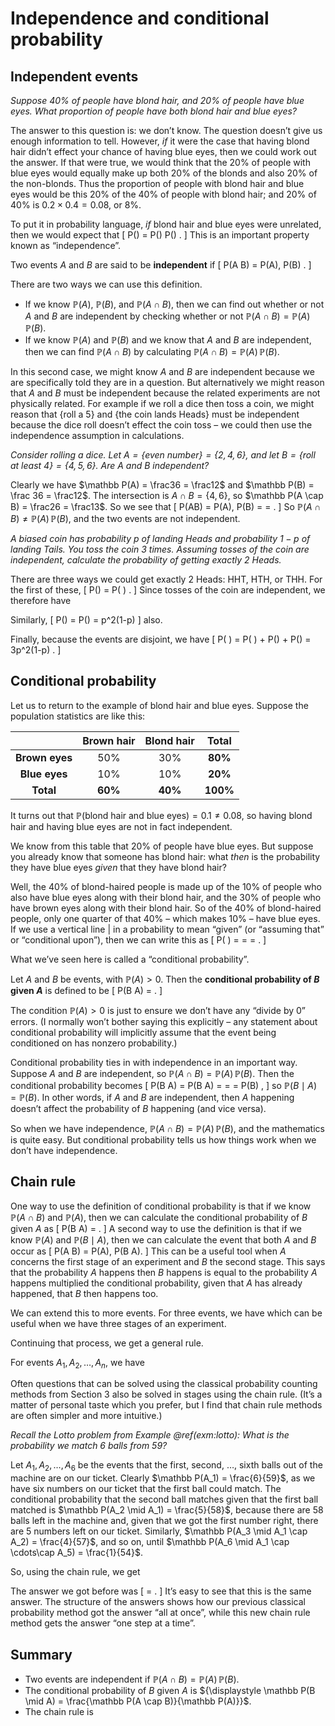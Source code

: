 # Independence and conditional probability  {#L07-conditional}

## Independent events  {#independent-events}

<!--
:::: {.videowrap}
::: {.videowrapper}
<iframe src="https://www.youtube.com/embed/9lhF4WEoJxk"></iframe>
:::
::::
-->

*Suppose 40% of people have blond hair, and 20% of people have blue eyes. What proportion of people have both blond hair and blue eyes?*

The answer to this question is: we don't know. The question doesn't give us enough information to tell. However, *if* it were the case that having blond hair didn't effect your chance of having blue eyes, then we could work out the answer. If that were true, we would think that the 20% of people with blue eyes would equally make up both 20% of the blonds and also 20% of the non-blonds. Thus the proportion of people with blond hair and blue eyes would be this 20% of the 40% of people with blond hair; and 20% of 40% is $0.2 \times 0.4 = 0.08$, or 8%.

To put it in probability language, *if* blond hair and blue eyes were unrelated, then we would expect that
  \[ \mathbb P(\text{blond hair and blue eyes}) = \mathbb P(\text{blond hair}) \times \mathbb P(\text{blue eyes}) . \]
This is an important property known as "independence".

::: {.definition}
Two events $A$ and $B$ are said to be **independent** if
\[ \mathbb P(A \cap B) = \mathbb P(A)\, \mathbb P(B) .  \]
:::

There are two ways we can use this definition.

* If we know $\mathbb P(A)$, $\mathbb P(B)$, and $\mathbb P(A \cap B)$, then we can find out whether or not $A$ and $B$ are independent by checking whether or not $\mathbb P(A \cap B) = \mathbb P(A)\, \mathbb P(B)$.
* If we know $\mathbb P(A)$ and $\mathbb P(B)$ and we know that $A$ and $B$ are independent, then we can find $\mathbb P(A \cap B)$ by calculating $\mathbb P(A \cap B) = \mathbb P(A)\, \mathbb P(B)$.

In this second case, we might know $A$ and $B$ are independent because we are specifically told they are in a question. But alternatively we might reason that $A$ and $B$ must be independent because the related experiments are not physically related. For example if we roll a dice then toss a coin, we might reason that $\{\text{roll a 5}\}$ and $\{\text{the coin lands Heads}\}$ must be independent because the dice roll doesn't effect the coin toss -- we could then use the independence assumption in calculations.

::: {.example}
*Consider rolling a dice. Let $A = \{\text{even number}\} = \{2,4,6\}$, and let $B = \{\text{roll at least 4}\} = \{4,5,6\}$. Are $A$ and $B$ independent?*

Clearly we have $\mathbb P(A) = \frac36 = \frac12$ and $\mathbb P(B) = \frac 36 = \frac12$. The intersection is $A \cap B = \{4,6\}$, so $\mathbb P(A \cap B) = \frac26 = \frac13$. So we see that
\[ \mathbb P(A\cap B) = \frac13  \qquad \text{and} \qquad  \mathbb P(A)\, \mathbb P(B) = \frac12 \times \frac12 = \frac14 . \]
So $\mathbb P(A \cap B) \neq \mathbb P(A)\, \mathbb P(B)$, and the two events are not independent.
:::

::: {.example}
*A biased coin has probability $p$ of landing Heads and probability $1-p$ of landing Tails. You toss the coin 3 times. Assuming tosses of the coin are independent, calculate the probability of getting exactly 2 Heads.*

There are three ways we could get exactly 2 Heads: HHT, HTH, or THH. For the first of these,
\[ \mathbb P(\text{HHT}) = \mathbb P(\text{first coin H} \cap \text{second coin H} \cap \text{third coin T}) . \]
Since tosses of the coin are independent, we therefore have
\begin{align*}
\mathbb P(\text{HHT})
  &= \mathbb P(\text{first coin H}) \times \mathbb P ( \text{second coin H} )\times \mathbb P(\text{third coin T}) \\
  &=p \times p \times (1-p) \\
  &= p^2(1-p).
\end{align*}

Similarly,
\[ \mathbb P(\text{HTH}) = \mathbb P(\text{THH}) = p^2(1-p) \]
also.

Finally, because the events are disjoint, we have
\[ \mathbb P(\text{HHT} \cup\text{HTH} \cup \text{THH}) = \mathbb P(\text{HHT} ) + \mathbb P(\text{HTH}) + \mathbb P(\text{THH}) = 3p^2(1-p) . \]
:::


## Conditional probability  {#conditional}

<!--
:::: {.videowrap}
::: {.videowrapper}
<iframe src="https://www.youtube.com/embed/x3wISv0RWic"></iframe>
:::
::::
-->

Let us to return to the example of blond hair and blue eyes. Suppose the population statistics are like this:

| | **Brown hair** | **Blond hair** | **Total** |
|:--------------:|:---:|:---:|:----:|
| **Brown eyes** | 50% | 30% |  **80%** |
| **Blue eyes**  | 10% | 10% |  **20%** |
| **Total**      | **60%** | **40%** | **100%** |

It turns out that $\mathbb P(\text{blond hair and blue eyes}) = 0.1 \neq 0.08$, so having blond hair and having blue eyes are not in fact independent.

We know from this table that 20% of people have blue eyes. But suppose you already know that someone has blond hair: what *then* is the probability they have blue eyes *given* that they have blond hair?

Well, the 40% of blond-haired people is made up of the 10% of people who also have blue eyes along with their blond hair, and the 30% of people who have brown eyes along with their blond hair. So of the 40% of blond-haired people, only one quarter of that 40% -- which makes 10% -- have blue eyes. If we use a vertical line $|$ in a probability  to mean "given" (or "assuming that" or "conditional upon"), then we can write this as
\[  \mathbb P(\text{blue eyes} \mid \text{blond hair}) = \frac{\mathbb P(\text{blue eyes and blond hair})}{\mathbb P(\text{blond hair})} = \frac{0.1}{0.4} = \frac14. \]

What we've seen here is called a "conditional probability".

::: {.definition}
Let $A$ and $B$ be events, with $\mathbb P(A) > 0$. Then the **conditional probability of $B$ given $A$** is defined to be
\[  \mathbb P(B \mid A) = \frac{\mathbb P(A \cap B)}{\mathbb P(A)} . \]
:::

The condition $\mathbb P(A) > 0$ is just to ensure we don't have any "divide by 0" errors. (I normally won't bother saying this explicitly -- any statement about conditional probability will implicitly assume that the event being conditioned on has nonzero probability.)

Conditional probability ties in with independence in an important way. Suppose $A$ and $B$ are independent, so $\mathbb P(A \cap B) = \mathbb P(A) \, \mathbb P(B)$. Then the conditional probability becomes
\[ \mathbb P(B \mid A) = \mathbb P(B \mid A) = \frac{\mathbb P(A \cap B)}{\mathbb P(A)} =  \frac{\mathbb P(A) \, \mathbb P(B)}{\mathbb P(A)} = \mathbb P(B) , \]
so $\mathbb P(B \mid A) = \mathbb P(B)$. In other words, if $A$ and $B$ are independent, then $A$ happening doesn't affect the probability of $B$ happening (and vice versa).

So when we have independence, $\mathbb P(A \cap B) = \mathbb P(A)\,\mathbb P(B)$, and the mathematics is quite easy. But conditional probability tells us how things work when we don't have independence.


## Chain rule  {#chain-rule}

One way to use the definition of conditional probability is that if we know $\mathbb P(A \cap B)$ and $\mathbb P(A)$, then we can calculate the conditional probability of $B$ given $A$ as
\[  \mathbb P(B \mid A) = \frac{\mathbb P(A \cap B)}{\mathbb P(A)} . \]
A second way to use the definition is that if we know $\mathbb P(A)$ and $\mathbb P(B \mid A)$, then we can calculate the event that both $A$ and $B$ occur as
\[ \mathbb P(A \cap B) = \mathbb P(A)\, \mathbb P(B \mid A). \]
This can be a useful tool when $A$ concerns the first stage of an experiment and $B$ the second stage. This says that the probability $A$ happens then $B$ happens is equal to the probability $A$ happens multiplied the conditional probability, given that $A$ has already happened, that $B$ then happens too.

We can extend this to more events. For three events, we have
\begin{align*}
\mathbb P(A \cap B \cap C)
  &= \mathbb P(A \cap B) \, \mathbb P(C \mid A \cap B) \\
  &= \mathbb P(A) \, \mathbb P(B \mid A)\, \mathbb P(C \mid A \cap B) ,
\end{align*}
which can be useful when we have three stages of an experiment.

Continuing that process, we get a general rule.

::: {.theorem #thchain name="Chain rule"}
For events $A_1, A_2, \dots, A_n$, we have
\begin{multline*}  \mathbb P(A_1 \cap A_2 \cap \cdots \cap A_n) \\
  = \mathbb P(A_1) \, \mathbb P(A_2 \mid A_1) \, \mathbb P(A_3 \mid A_1 \cap A_2) \cdots \mathbb P(A_n \mid A_1 \cap A_2 \cap \cdots \cap  A_{n-1}) .\end{multline*}
:::

Often questions that can be solved using the classical probability counting methods from Section 3 also be solved in stages using the chain rule. (It's a matter of personal taste which you prefer, but I find that chain rule methods are often simpler and more intuitive.)

::: {.example}
*Recall the Lotto problem from Example \@ref(exm:lotto): What is the probability we match 6 balls from 59?*

Let $A_1, A_2, \dots, A_6$ be the events that the first, second, ..., sixth balls out of the machine are on our ticket. Clearly $\mathbb P(A_1) = \frac{6}{59}$, as we have six numbers on our ticket that the first ball could match. The conditional probability that the second ball matches given that the first ball matched is $\mathbb P(A_2 \mid A_1) = \frac{5}{58}$, because there are 58 balls left in the machine and, given that we got the first number right, there are 5 numbers left on our ticket. Similarly, $\mathbb P(A_3 \mid A_1 \cap A_2) = \frac{4}{57}$, and so on, until $\mathbb P(A_6 \mid A_1 \cap \cdots\cap A_5) = \frac{1}{54}$.

So, using the chain rule, we get
\begin{align*}
\mathbb P(A_1 \cap A_2 &\cap \cdots \cap A_6) \\
&= \mathbb P(A_1) \, \mathbb P(A_2 \mid A_1) \, \mathbb P(A_3 \mid A_1 \cap A_2) \cdots \mathbb P(A_6 \mid A_1 \cap \cdots \cap A_5) \\
&= \frac{6}{59} \times \frac{5}{58} \times \frac{4}{57} \times \frac{3}{56} \times \frac{2}{55} \times \frac{1}{54} .
\end{align*}

The answer we got before was
\[ \frac{1}{\binom{59}{6}} = \frac{6 \times 5 \times 4 \times 3 \times 2 \times 1}{59 \times 58 \times 57 \times 56 \times 55 \times 54} . \]
It's easy to see that this is the same answer. The structure of the answers shows how our previous classical probability method got the answer "all at once", while this new chain rule method gets the answer "one step at a time".
:::


## Summary  {#summary-L07 .unnumbered}

::: {.mysummary}
* Two events are independent if $\mathbb P(A \cap B) = \mathbb P(A)\, \mathbb P(B)$.
* The conditional probability of $B$ given $A$ is ${\displaystyle \mathbb P(B \mid A) = \frac{\mathbb P(A \cap B)}{\mathbb P(A)}}$.
* The chain rule is
\begin{multline*}
\mathbb P(A_1 \cap A_2 \cap \cdots \cap A_n) \\
  = \mathbb P(A_1) \, \mathbb P(A_2 \mid A_1) \, \mathbb P(A_3 \mid A_1 \cap A_2) \cdots \mathbb P(A_n \mid A_1 \cap A_2 \cap \cdots \cap  A_{n-1}) . 
\end{multline*}
:::